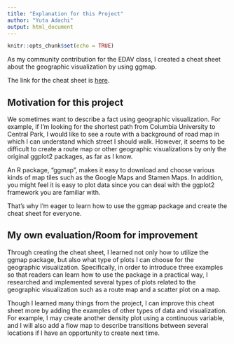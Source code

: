 ```yaml
---
title: "Explanation for this Project"
author: "Yuta Adachi"
output: html_document
---
```


```r
knitr::opts_chunk$set(echo = TRUE)
```

As my community contribution for the EDAV class, I created a cheat sheet about the geographic visualization by using ggmap.

The link for the cheat sheet is [here](https://github.com/Yuta555/ggmap_cheatsheet/blob/main/ggmap_cheatsheet.pdf).

## Motivation for this project

We sometimes want to describe a fact using geographic visualization. For example, if I'm looking for the shortest path from Columbia University to Central Park, I would like to see a route with a background of road map in which I can understand which street I should walk. However, it seems to be difficult to create a route map or other geographic visualizations by only the original ggplot2 packages, as far as I know.

An R package, "ggmap", makes it easy to download and choose various kinds of map tiles such as the Google Maps and Stamen Maps. In addition, you might feel it is easy to plot data since you can deal with the ggplot2 framework you are familiar with.

That's why I'm eager to learn how to use the ggmap package and create the cheat sheet for everyone.

## My own evaluation/Room for improvement

Through creating the cheat sheet, I learned not only how to utilize the ggmap package, but also what type of plots I can choose for the geographic visualization. Specifically, in order to introduce three examples so that readers can learn how to use the package in a practical way, I researched and implemented several types of plots related to the geographic visualization such as a route map and a scatter plot on a map.

Though I learned many things from the project, I can improve this cheat sheet more by adding the examples of other types of data and visualization. For example, I may create another density plot using a continuous variable, and I will also add a flow map to describe transitions between several locations if I have an opportunity to create next time.
